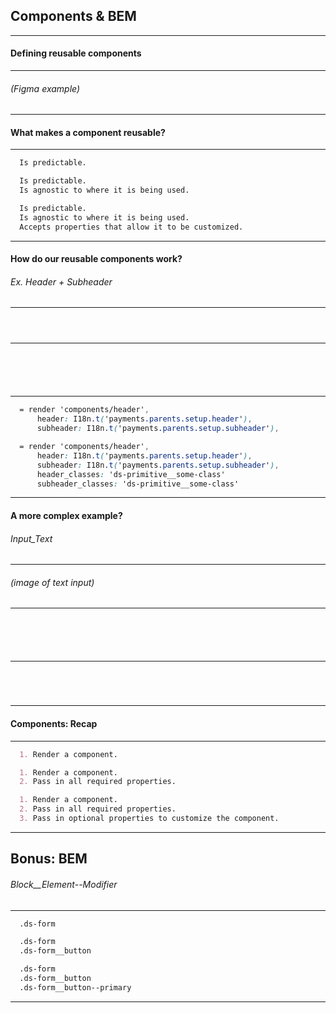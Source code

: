 


## Components & BEM

---

#### Defining reusable components

---

###### (Figma example)

---

#### What makes a component reusable?

---

<CodeSurfer>

  ```markdown
    Is predictable.
  ```

  ```markdown
    Is predictable.
    Is agnostic to where it is being used.
  ```

  ```markdown
    Is predictable.
    Is agnostic to where it is being used.
    Accepts properties that allow it to be customized.
  ```

</CodeSurfer>

---

#### How do our reusable components work?

###### Ex. Header + Subheader

---

<CodeSurfer>

  ```css file=./components/HeaderImport.rb
  ```

  ```css 1 file=./components/HeaderImport.rb
  ```

  ```css 2[5:11],3[5:14] file=./components/HeaderImport.rb
  ```

</CodeSurfer>

---

<CodeSurfer>

  ```rb file=./components/Header.rb
  ```

  ```rb 3,7 file=./components/Header.rb
  ```

  ```rb 5 file=./components/Header.rb
  ```

  ```rb 2[3:46],6[5:67] file=./components/Header.rb
  ```

  ```rb 2[47:88],6[68:112] file=./components/Header.rb
  ```

</CodeSurfer>

---

<CodeSurfer>

  ```css 1:3
    = render 'components/header',
        header: I18n.t('payments.parents.setup.header'),
        subheader: I18n.t('payments.parents.setup.subheader'),
  ```

  ```css 4:5
    = render 'components/header',
        header: I18n.t('payments.parents.setup.header'),
        subheader: I18n.t('payments.parents.setup.subheader'),
        header_classes: 'ds-primitive__some-class'
        subheader_classes: 'ds-primitive__some-class'
  ```

</CodeSurfer>

---

#### A more complex example?

###### Input_Text

---

###### (image of text input)

---

<CodeSurfer>

  ```rb file=./components/InputImport.rb
  ```

  ```rb 1 file=./components/InputImport.rb
  ```

  ```rb 2[5:10],3[5:11],4[5:17],5[5:15],6[5:13] file=./components/InputImport.rb
  ```

  ```rb 2[10:17],3[11:69],4[17:39],5[15:49],6[13:70] file=./components/InputImport.rb
  ```

  ```rb 5 file=./components/InputImport.rb
  ```

</CodeSurfer>

---

<CodeSurfer>

  ```rb 5[5:10] file=./components/Input.rb
  ```

  ```rb 2[55:61],5[5:10],6[29:34],7[36:48],8[31:41],25[69:77] file=./components/Input.rb
  ```

  ```rb 9[7:14],10[7:16] file=./components/Input.rb
  ```

  ```rb 12:13,18:19 file=./components/Input.rb
  ```

</CodeSurfer>

---

#### Components: Recap

---

<CodeSurfer>

  ```markdown
    1. Render a component.
  ```

  ```markdown
    1. Render a component.
    2. Pass in all required properties.
  ```

  ```markdown
    1. Render a component.
    2. Pass in all required properties.
    3. Pass in optional properties to customize the component.
  ```

</CodeSurfer>

---

## Bonus: BEM

###### Block__Element--Modifier

---

<CodeSurfer>

```markdown
  .ds-form
```

```markdown
  .ds-form
  .ds-form__button
```

```markdown
  .ds-form
  .ds-form__button
  .ds-form__button--primary
```

</CodeSurfer>

---
